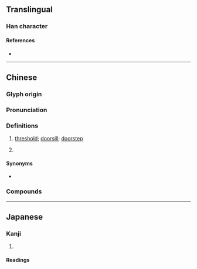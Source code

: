 {{character info}}
==Translingual==

===Han character===
{{Han char|rn=75|rad=木|as=10|sn=14|four=47927|canj=DSFB|ids=⿰木屑}}

====References====
* {{Han ref|kx=0542.200|dkj=15218|dj=0930.270|hdz=21271.040|uh=698D|ud=27021|bh=E24A|bd=57930}}

----

==Chinese==
{{zh-forms|alt=𣕋}}

===Glyph origin===
{{Han etym}}

===Pronunciation===
{{zh-pron
|m=xiè
|c=sit3
|mc=y
|oc=y
|cat=n
}}

===Definitions===
{{zh-hanzi}}

# {{lb|zh|classical}} [[threshold]]; [[doorsill]]; [[doorstep]]
# {{lb|zh|classical}} {{n-g|type of tree described in ancient texts}}

====Synonyms====
* {{sense|threshold}}
{{zh-syn-saurus|門檻}}

===Compounds===
{{zh-der|榍子|榍石}}

----

==Japanese==

===Kanji===
{{ja-kanji|grade=|rs=木10}}

# {{rfdef|ja|sort=木10}}

====Readings====
{{ja-readings
|on=せつ
|kun=}}